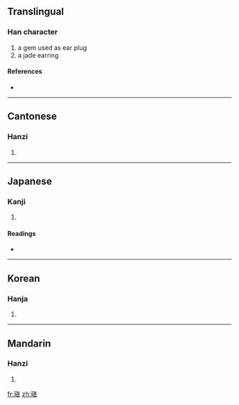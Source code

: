 ==Translingual==

===Han character===
{{Han char|rn=96|rad=玉|as=10|sn=14|four=1418<sub>6</sub>|canj=一土十月金 (MGJBC)}}

# a gem used as ear plug
# a jade earring

====References====
* {{Han ref|kx=0740.030|dkj=21167|dj=1149.220|hdz=21130.100|uh=7471|ud=29809|bh=E2D0|bd=58064}}

----

==Cantonese==

===Hanzi===
{{yue-hanzi|jyut=|y=jan3, tin3}}

# {{defn|Cantonese}}

----

==Japanese==

===Kanji===
{{ja-kanji|grade=|rs=玉10}}

# {{defn|Japanese}}

====Readings====
* {{ja-readings|on=[[てん]] (ten), [[ちん]] (chin), [[しん]] (shin)|kun=[[みみだま]] (mimidama)|nanori=}}

----

==Korean==

===Hanja===
{{ko-hanja|hangeul=전|eumhun=|rv=jeon|mr=chŏn|y=cen}}

# {{defn|Korean}}

----

==Mandarin==

===Hanzi===
{{cmn-hanzi|pin=[[zhèn]] ([[zhen4]])|wg=chen<sup>4</sup>}}

# {{defn|Mandarin}}

[[fr:瑱]]
[[zh:瑱]]